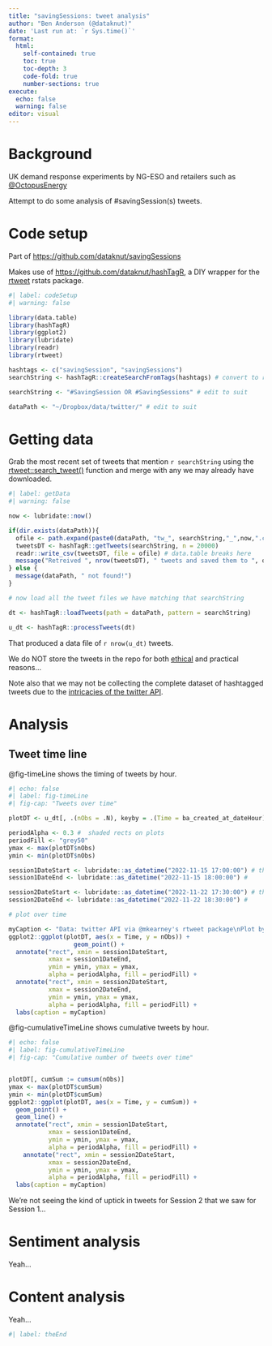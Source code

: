 ```yaml
---
title: "savingSessions: tweet analysis"
author: "Ben Anderson (@dataknut)"
date: 'Last run at: `r Sys.time()`'
format: 
  html:
    self-contained: true
    toc: true
    toc-depth: 3
    code-fold: true
    number-sections: true
execute:
  echo: false
  warning: false
editor: visual
---
```


# Background

UK demand response experiments by NG-ESO and retailers such as [\@OctopusEnergy](https://twitter.com/SavingSessions)

Attempt to do some analysis of #savingSession(s) tweets.

# Code setup

Part of <https://github.com/dataknut/savingSessions>

Makes use of <https://github.com/dataknut/hashTagR>, a DIY wrapper for the [rtweet](https://docs.ropensci.org/rtweet) rstats package.

```r
#| label: codeSetup
#| warning: false

library(data.table)
library(hashTagR)
library(ggplot2)
library(lubridate)
library(readr)
library(rtweet)

hashtags <- c("savingSession", "savingSessions")
searchString <- hashTagR::createSearchFromTags(hashtags) # convert to rtweet search string

searchString <- "#SavingSession OR #SavingSessions" # edit to suit

dataPath <- "~/Dropbox/data/twitter/" # edit to suit
```

# Getting data

Grab the most recent set of tweets that mention `r searchString` using the [rtweet::search_tweet()](https://docs.ropensci.org/rtweet/reference/search_tweets.html) function and merge with any we may already have downloaded.

```r
#| label: getData
#| warning: false

now <- lubridate::now()

if(dir.exists(dataPath)){
  ofile <- path.expand(paste0(dataPath, "tw_", searchString,"_",now,".csv"))
  tweetsDT <- hashTagR::getTweets(searchString, n = 20000)
  readr::write_csv(tweetsDT, file = ofile) # data.table breaks here
  message("Retreived ", nrow(tweetsDT), " tweets and saved them to ", ofile)
} else {
  message(dataPath, " not found!")
}

# now load all the tweet files we have matching that searchString

dt <- hashTagR::loadTweets(path = dataPath, pattern = searchString)

u_dt <- hashTagR::processTweets(dt)
```

That produced a data file of `r nrow(u_dt)` tweets.

We do NOT store the tweets in the repo for both [ethical](https://blogs.lse.ac.uk/impactofsocialsciences/2015/09/28/challenges-of-using-twitter-as-a-data-source-resources/) and practical reasons...

Note also that we may not be collecting the complete dataset of hashtagged tweets due to the [intricacies of the twitter API](https://www.demos.co.uk/files/Road_to_representivity_final.pdf?1441811336).

# Analysis

## Tweet time line

@fig-timeLine shows the timing of tweets by hour.

```r
#| echo: false
#| label: fig-timeLine
#| fig-cap: "Tweets over time"

plotDT <- u_dt[, .(nObs = .N), keyby = .(Time = ba_created_at_dateHour)]

periodAlpha <- 0.3 #  shaded rects on plots
periodFill <- "grey50"
ymax <- max(plotDT$nObs)
ymin <- min(plotDT$nObs)

session1DateStart <- lubridate::as_datetime("2022-11-15 17:00:00") # the half-hour it starts
session1DateEnd <- lubridate::as_datetime("2022-11-15 18:00:00") # 

session2DateStart <- lubridate::as_datetime("2022-11-22 17:30:00") # the half-hour it starts
session2DateEnd <- lubridate::as_datetime("2022-11-22 18:30:00") # 

# plot over time

myCaption <- "Data: twitter API via @mkearney's rtweet package\nPlot by @dataknut\nSaving Session period(s) marked as grey box"
ggplot2::ggplot(plotDT, aes(x = Time, y = nObs)) + 
                  geom_point() +
  annotate("rect", xmin = session1DateStart,
           xmax = session1DateEnd,
           ymin = ymin, ymax = ymax,
           alpha = periodAlpha, fill = periodFill) +
  annotate("rect", xmin = session2DateStart,
           xmax = session2DateEnd,
           ymin = ymin, ymax = ymax,
           alpha = periodAlpha, fill = periodFill) +
  labs(caption = myCaption)
```

@fig-cumulativeTimeLine shows cumulative tweets by hour.

```r
#| echo: false
#| label: fig-cumulativeTimeLine
#| fig-cap: "Cumulative number of tweets over time"


plotDT[, cumSum := cumsum(nObs)]
ymax <- max(plotDT$cumSum)
ymin <- min(plotDT$cumSum)
ggplot2::ggplot(plotDT, aes(x = Time, y = cumSum)) + 
  geom_point() +
  geom_line() +
  annotate("rect", xmin = session1DateStart,
           xmax = session1DateEnd,
           ymin = ymin, ymax = ymax,
           alpha = periodAlpha, fill = periodFill) +
    annotate("rect", xmin = session2DateStart,
           xmax = session2DateEnd,
           ymin = ymin, ymax = ymax,
           alpha = periodAlpha, fill = periodFill) +
  labs(caption = myCaption)
```

We're not seeing the kind of uptick in tweets for Session 2 that we saw for Session 1...

# Sentiment analysis

Yeah...

# Content analysis

Yeah...

```r
#| label: theEnd
```
